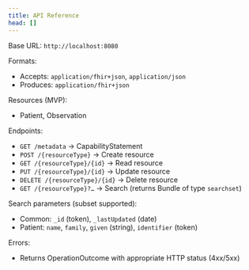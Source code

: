 ```yaml
---
title: API Reference
head: []
---
```


Base URL: `http://localhost:8080`

Formats:

- Accepts: `application/fhir+json`, `application/json`
- Produces: `application/fhir+json`

Resources (MVP):

- Patient, Observation

Endpoints:

- `GET /metadata` → CapabilityStatement
- `POST /{resourceType}` → Create resource
- `GET /{resourceType}/{id}` → Read resource
- `PUT /{resourceType}/{id}` → Update resource
- `DELETE /{resourceType}/{id}` → Delete resource
- `GET /{resourceType}?…` → Search (returns Bundle of type `searchset`)

Search parameters (subset supported):

- Common: `_id` (token), `_lastUpdated` (date)
- Patient: `name`, `family`, `given` (string), `identifier` (token)

Errors:

- Returns OperationOutcome with appropriate HTTP status (4xx/5xx)
